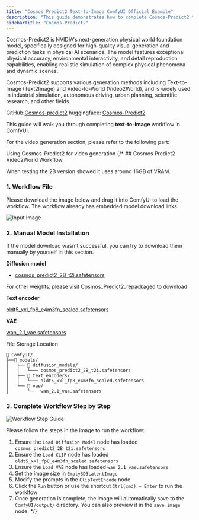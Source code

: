 ```yaml
---
title: "Cosmos Predict2 Text-to-Image ComfyUI Official Example"
description: "This guide demonstrates how to complete Cosmos-Predict2 text-to-image workflow in ComfyUI"
sidebarTitle: "Cosmos-Predict2"
---
```



Cosmos-Predict2 is NVIDIA's next-generation physical world foundation model, specifically designed for high-quality visual generation and prediction tasks in physical AI scenarios.
The model features exceptional physical accuracy, environmental interactivity, and detail reproduction capabilities, enabling realistic simulation of complex physical phenomena and dynamic scenes.

Cosmos-Predict2 supports various generation methods including Text-to-Image (Text2Image) and Video-to-World (Video2World), and is widely used in industrial simulation, autonomous driving, urban planning, scientific research, and other fields.

GitHub:[Cosmos-predict2](https://github.com/nvidia-cosmos/cosmos-predict2)
huggingface: [Cosmos-Predict2](https://huggingface.co/collections/nvidia/cosmos-predict2-68028efc052239369a0f2959)


This guide will walk you through completing **text-to-image** workflow in ComfyUI.

For the video generation section, please refer to the following part:

<Card title="Cosmos Predict2 Video Generation" icon="book" href="/tutorials/video/cosmos/cosmos-predict2-video2world">
  Using Cosmos-Predict2  for video generation
</Card>

<UpdateReminder/>
{/* 
## Cosmos Predict2 Video2World Workflow

When testing the 2B version showed it uses around 16GB of VRAM.

### 1. Workflow File

Please download the image below and drag it into ComfyUI to load the workflow. The workflow already has embedded model download links.

![Input Image](https://raw.githubusercontent.com/Comfy-Org/example_workflows/refs/heads/main/image/cosmos/predict2/cosmos_predict2_2B_t2i.png)


### 2. Manual Model Installation

If the model download wasn't successful, you can try to download them manually by yourself in this section.

**Diffusion model**

- [cosmos_predict2_2B_t2i.safetensors](https://huggingface.co/Comfy-Org/Cosmos_Predict2_repackaged/resolve/main/cosmos_predict2_2B_t2i.safetensors)

For other weights, please visit [Cosmos_Predict2_repackaged](https://huggingface.co/Comfy-Org/Cosmos_Predict2_repackaged) to download

**Text encoder**

[oldt5_xxl_fp8_e4m3fn_scaled.safetensors](https://huggingface.co/comfyanonymous/cosmos_1.0_text_encoder_and_VAE_ComfyUI/resolve/main/text_encoders/oldt5_xxl_fp8_e4m3fn_scaled.safetensors)

**VAE**

[wan_2.1_vae.safetensors](https://huggingface.co/Comfy-Org/Wan_2.1_ComfyUI_repackaged/resolve/main/split_files/vae/wan_2.1_vae.safetensors)


File Storage Location
```
📂 ComfyUI/
├──📂 models/
│   ├── 📂 diffusion_models/
│   │   └─── cosmos_predict2_2B_t2i.safetensors
│   ├── 📂 text_encoders/
│   │   └─── oldt5_xxl_fp8_e4m3fn_scaled.safetensors
│   └── 📂 vae/
│       └──  wan_2.1_vae.safetensors
```

### 3. Complete Workflow Step by Step

![Workflow Step Guide](/images/tutorial/image/cosmos/cosmos_predict2_2B_t2i_step_guide.jpg)

Please follow the steps in the image to run the workflow:

1. Ensure the `Load Diffusion Model` node has loaded `cosmos_predict2_2B_t2i.safetensors`
2. Ensure the `Load CLIP` node has loaded `oldt5_xxl_fp8_e4m3fn_scaled.safetensors`
3. Ensure the `Load VAE` node has loaded `wan_2.1_vae.safetensors`
4. Set the image size in `EmptySD3LatentImage`
5. Modify the prompts in the `ClipTextEncode` node
6. Click the `Run` button or use the shortcut `Ctrl(cmd) + Enter` to run the worklfow
7. Once generation is complete, the image will automatically save to the `ComfyUI/output/` directory. You can also preview it in the `save image` node. */}